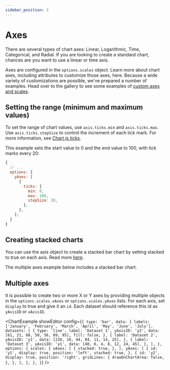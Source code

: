 ```yaml
---
sidebar_position: 3
---
```


# Axes


There are several types of chart axes: Linear, Logarithmic, Time, Categorical, and Radial. If you are looking to create a standard chart, chances are you want to use a linear or time axis.

Axes are configured in the `options.scales` object. Learn more about chart axes, including attributes to customize those axes, here. Because a wide variety of customizations are possible, we've prepared a number of examples. Head over to the gallery to see some examples of [custom axes and scales](https://quickchart.io/gallery/#linear-scale).

## Setting the range (minimum and maximum values)

To set the range of chart values, use `axis.ticks.min` and `axis.ticks.max`. Use `axis.ticks.stepSize` to control the increment of each tick mark. For more information, see [Chart.js ticks](https://www.chartjs.org/docs/2.9.4/axes/radial/linear.html#tick-options).

This example sets the start value to 0 and the end value to 100, with tick marks every 20:

```js
{
  // ...
  options: {
    yAxes: [
      {
        ticks: {
          min: 0,
          max: 100,
          stepSize: 20,
        },
      },
    ];
  }
}
```

## Creating stacked charts

You can use the axis object to create a stacked bar chart by setting stacked to true on each axis. Read more [here](https://www.chartjs.org/docs/2.9.4/charts/bar.html#stacked-bar-chart).

The multiple axes example below includes a stacked bar chart.

## Multiple axes

It is possible to create two or more X or Y axes by providing multiple objects in the `options.scales.xAxes` or `options.scales.yAxes` lists. For each axis, set `display` to true and give it an `id`. Each dataset should reference this id as `yAxisID` or `xAxisID`.

<ChartExample
  showEditor
  config={`{
  type: 'bar',
  data: {
    labels: ['January', 'February', 'March', 'April', 'May', 'June', 'July'],
    datasets: [
      {
        type: 'line',
        label: 'Dataset 1',
        yAxisID: 'y2',
        data: [61, 21, 68, 50, 56, 89, 95],
        fill: false,
      },
      {
        label: 'Dataset 2',
        yAxisID: 'y1',
        data: [226, 16, 44, 84, 11, 14, 25],
      },
      {
        label: 'Dataset 3',
        yAxisID: 'y1',
        data: [40, 6, 4, 8, 12, 24, 45],
      },
    ],
  },
  options: {
    scales: {
      xAxes: [
        {
          stacked: true,
        },
      ],
      yAxes: [
        {
          id: 'y1',
          display: true,
          position: 'left',
          stacked: true,
        },
        {
          id: 'y2',
          display: true,
          position: 'right',
          gridLines: {
            drawOnChartArea: false,
          },
        },
      ],
    },
  },
}`}
/>
